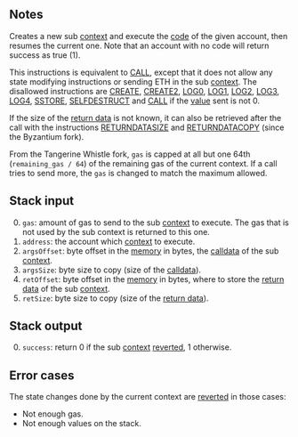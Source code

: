 ## Notes

Creates a new sub [context](/about) and execute the [code](/about) of the given account, then resumes the current one. Note that an account with no code will return success as true (1).

This instructions is equivalent to [CALL](/#F1), except that it does not allow any state modifying instructions or sending ETH in the sub [context](/about). The disallowed instructions are [CREATE](/#F0), [CREATE2](/#F5), [LOG0](/#A0), [LOG1](/#A1), [LOG2](/#A2), [LOG3](/#A3), [LOG4](/#A4), [SSTORE](/#55), [SELFDESTRUCT](/#FF) and [CALL](/#F1) if the [value](/#34) sent is not 0.

If the size of the [return data](/about) is not known, it can also be retrieved after the call with the instructions [RETURNDATASIZE](/#3D) and [RETURNDATACOPY](/#3E) (since the Byzantium fork).

From the Tangerine Whistle fork, `gas` is capped at all but one 64th (`remaining_gas / 64`) of the remaining gas of the current context. If a call tries to send more, the `gas` is changed to match the maximum allowed.

## Stack input

0. `gas`: amount of gas to send to the sub [context](/about) to execute. The gas that is not used by the sub context is returned to this one.
1. `address`: the account which [context](/about) to execute.
2. `argsOffset`: byte offset in the [memory](/about) in bytes, the [calldata](/about) of the sub [context](/about).
3. `argsSize`: byte size to copy (size of the [calldata](/about)).
4. `retOffset`: byte offset in the [memory](/about) in bytes, where to store the [return data](/about) of the sub [context](/about).
5. `retSize`: byte size to copy (size of the [return data](/about)).

## Stack output

0. `success`: return 0 if the sub [context](/about) [reverted](/#FD), 1 otherwise.

## Error cases

The state changes done by the current context are [reverted](#FD) in those cases:
- Not enough gas.
- Not enough values on the stack.
